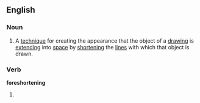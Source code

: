 ==English==
===Noun===
{{en-noun|-}}
# {{art}} A [[technique]] for creating the appearance that the object of a [[drawing]] is [[extend]]ing into [[space]] by [[shorten]]ing the [[line]]s with which that object is drawn.

===Verb===
'''foreshortening'''
# {{present participle of|[[foreshorten]]}}